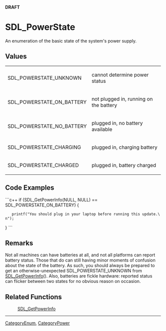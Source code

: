 <!-- pragma section-numbers off -->
<!-- pragma camelcase off -->
'''DRAFT'''

= SDL_PowerState =
An enumeration of the basic state of the system's power supply.


== Values ==
{|
|SDL_POWERSTATE_UNKNOWN
|cannot determine power status
|-
|SDL_POWERSTATE_ON_BATTERY
|not plugged in, running on the battery
|-
|SDL_POWERSTATE_NO_BATTERY
|plugged in, no battery available
|-
|SDL_POWERSTATE_CHARGING
|plugged in, charging battery
|-
|SDL_POWERSTATE_CHARGED
|plugged in, battery charged
|}

== Code Examples ==
```c++
if (SDL_GetPowerInfo(NULL, NULL) == SDL_POWERSTATE_ON_BATTERY) {
    printf("You should plug in your laptop before running this update.\n");
}
```

== Remarks ==
Not all machines can have batteries at all, and not all platforms can report battery status. Those that do can still having minor moments of confusion about the state of the battery. As such, you should always be prepared to get an otherwise-unexpected SDL_POWERSTATE_UNKNOWN from [[SDL_GetPowerInfo]](). Also, batteries are fickle hardware: reported status can flicker between two states for no obvious reason on occasion.

== Related Functions ==
:[[SDL_GetPowerInfo]]

----
[[CategoryEnum]], [[CategoryPower]]
